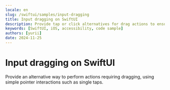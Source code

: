 ```yaml
---
locale: en
slug: /swiftui/samples/input-dragging
title: Input dragging on SwiftUI
description: Provide tap or click alternatives for drag actions to ensure accessibility.
keywords: [SwiftUI, iOS, accessibility, code sample]
authors: [yurii]
date: 2024-11-25
---
```


# Input dragging on SwiftUI

Provide an alternative way to perform actions requiring dragging, using simple pointer interactions such as single taps.

<CodeSample id="input-dragging" platform="swiftui" locale="en"/>
